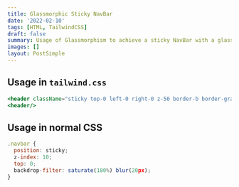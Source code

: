 ```yaml
---
title: Glassmorphic Sticky NavBar
date: '2022-02-10'
tags: [HTML, TailwindCSS]
draft: false
summary: Usage of Glassmorphism to achieve a sticky NavBar with a glass effect like the one used on this website.
images: []
layout: PostSimple
---
```


## Usage in `tailwind.css`

```jsx showLineNumbers
<header className="sticky top-0 left-0 right-0 z-50 border-b border-gray-200 bg-opacity-30 py-4 backdrop-blur-lg backdrop-filter dark:border-gray-700">
<header/>
```

## Usage in normal CSS

```jsx showLineNumbers
.navbar {
  position: sticky;
  z-index: 10;
  top: 0;
  backdrop-filter: saturate(180%) blur(20px);
}
```
